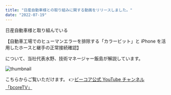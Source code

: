 ```yaml
---
title: "日産自動車様との取り組みに関する動画をリリースしました。"
date: "2022-07-19"
---
```


日産自動車様と取り組んでいる

【自動車工場でのヒューマンエラーを排除する「カラービット」と iPhone を活用したホースと継手の正常接続確認】

について、当社代表水野、技術マネージャー飯島が解説しています。

![thumbnail](../images/News/Business.png)

こちらからご覧いただけます。
👉[ビーコア公式 YouTube チャンネル 「bcoreTV」](https://youtu.be/o2MzqkOUpH8)
